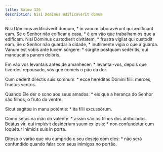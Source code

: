 ```yaml
---
title: Salmo 126
description: Nisi Dominus ædificaverit domum
---
```


<div class="side-by-side not-content">

Nisi Dóminus ædificáverit domum, * in vanum laboravérunt qui ædíficant eam.
  Se o Senhor não edificar a casa, * é em vão que trabalham os que a edificam.
  Nisi Dóminus custodíerit civitátem, * frustra vígilat qui custódit eam.
  Se o Senhor não guardar a cidade, * inutilmente vigia o que a guarda.
  Vanum est vobis ante lucem súrgere: * súrgite postquam sedéritis, qui
    manducátis panem dolóris.

Em vão vos levantais antes de amanhecer: * levantai-vos, depois que tiverdes
    repousado, vós que comeis o pão da dor.

Cum déderit diléctis suis somnum: * ecce heréditas Dómini fílii: merces,
    fructus ventris.

Quando Ele der o sono aos seus amados: * eis que a herança do Senhor são
    filhos, o fruto do ventre.

Sicut sagíttæ in manu poténtis: * ita fílii excussórum.

Como setas na mão do valente: * assim são os filhos dos atribulados.
  Beátus vir, qui implévit desidérium suum ex ipsis: * non confundétur cum
    loquétur inimícis suis in porta.

Ditoso o varão que viu cumprido o seu desejo com eles: * não será confundido
    quando falar com seus inimigos no portão.

</div>
